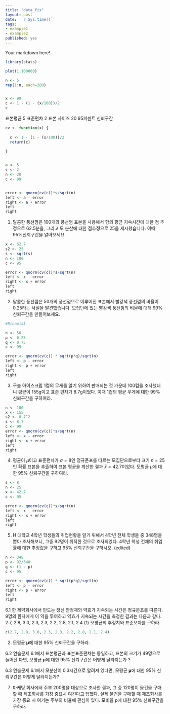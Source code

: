 ```yaml
---
title: "data_fix"
layout: post
date: '`r Sys.time()`'
tags:
- example1
- example2
published: yes
---
```


Your markdown here!

```r

library(stats)

plot(1:100000)

n <- 5
rep(1:n, each=200)


x <- 99
c <- 1 - (1 - (x/100))/2
c


```


표본평균 5
표준편차 2
표본 사이즈 20
95퍼센트 신뢰구간

```r

cv <- function(x) {
  
  c <- 1 - (1 - (x/100))/2
  return(c)
  
}


a <- 5
s <- 2
n <- 20
c <- 99


error <- qnorm(cv(c))*s/sqrt(n)
left <- a - error
right <- a + error
left
right

```

1. 달콤한 풍선껌은 100개의 풍선껌 표본을 사용해서 향의 평균 지속시간에 대한 점 추정으로 62.5분을, 그리고 모 분산에 대한 점추정으로 25을 제시했습니다. 이때 95%신뢰구간을 알아보세요

```r

x <- 62.7
s2 <- 25
s <- sqrt(s)
n <- 100
c <- 95

error <- qnorm(cv(c))*s/sqrt(n)
left <- x - error
right <- x + error
left
right


```

2. 달콤한 풍선껌은 50개의 풍선껌으로 이루어진 표본에서 빨강색 풍선껌의 비율이 0.25라는 사실을 발견했습니다. 모집단에 있는 빨강색 풍선껌의 비율에 대해 99% 신뢰구간을 만들어보세요.

```r
#Binomial

n <- 50
p <- 0.25
q <- 0.75
c <- 99

error <- qnorm(cv(c)) * sqrt(p*q)/sqrt(n)
left <- p - error
right <- p + error
left
right

```

3. 구슬 아이스크림 1컵의 무게를 알기 위하여 판매되는 것 가운데 100컵을 조사했더니 평균이 155g이고 표준 편차가 8.7g이었다. 이때 1컵의 평균 무게에 대한 99% 신뢰구간을 구하여라.

```r

n <- 100
x <- 155
s2 <- 8.7^2
s <- 8.7
c <- 99
error <- qnorm(cv(c))*s/sqrt(n)
left <- x - error
right <- x + error
left
right

```

4. 평균이 $\mu$이고 표준편차가 $\sigma = 8$인 정규푼포를 따르는 모집단으로부터 크기 $n = 25$인 확률 표본을 추출하여 표본 평균을 계산한 결과 $\bar{x} = 42.7$이었다. 모평균 $\mu$에 대한 95% 신뢰구간을 구하여라.

```r

s <- 8
n <- 25
x <- 42.7
c <- 95

error <- qnorm(cv(c))*s/sqrt(n)
left <- x - error
right <- x + error
left
right


```

5. H 대학교 4학년 학생들의 취업현황을 알기 위해서 4학년 전체 학생들 중 348명을 뽑아 조사해보니, 그중 92명이 취직한 것으로 조사되었다. 4학년 학생 전체의 취업률에 대한 추정값을 구하고 95% 신뢰구간을 구하시오. (edited)

```r

n <- 348
p <- 92/348
q <- (1 - p)
c <- 95

error <- qnorm(cv(c)) * sqrt(p*q)/sqrt(n)
left <- p - error
right <- p + error
left
right

```

6.1 한 제약회사에서 만드는 정신 안정제의 약효가 지속되는 시간은 정규분포를 따른다. 9명의 환자에게 이 약을 투여하고 약효가 지속되는 시간을 측정한 결과는 다음과 같다.
2.7, 2.8, 3.0, 2.3, 2.3, 2.2, 2.8, 2.1, 2.4
(1) 모평균의 추정치와 표준오차를 구하라.
```r

c(2.7, 2.8, 3.0, 2.3, 2.3, 2.2, 2.8, 2.1, 2.4)


```

(2) 모평균 𝛍에 대한 95% 신뢰구간을 구하라.


6.2 연습문제 6.1에서 표본평균과 표본표준편차는 동일하고, 표본의 크기가 49명으로 늘어난 다면, 모평균 𝛍에 대한 95% 신뢰구간은 어떻게 달라지는가 ?


6.3 연습문제 6.1에서 모분산이 0.3시간으로 알려져 있다면, 모평균 𝛍에 대한 95% 신뢰구간은 어떻게 달라지는가?


7. 마케팅 회사에서 주부 200명을 대상으로 조사한 결과, 그 중 120명이 물건을 구매할 때 제조회사를 가장 중요시 여긴다고 답했다. 실제 물건을 구매할 때 제조회사를 가장 중요 시 여기는 주부의 비율에 관심이 있다. 모비율 p에 대한 95% 신뢰구간을 구하라.



